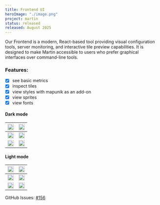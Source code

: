 ```yaml
---
title: Frontend UI
heroImage: "./image.png"
project: martin
status: released
released: August 2025
---
```


Our Frontend is a modern, React-based tool providing visual configuration tools, server monitoring, and interactive tile preview capabilities.
It is designed to make Martin accessible to users who prefer graphical interfaces over command-line tools.


### Features:
- [x] see basic metrics
- [x] inspect tiles
- [x] view styles with mapunik as an add-on
- [x] view sprites
- [x] view fonts

#### Dark mode

| <img width="100%" src="https://github.com/user-attachments/assets/6aee1f98-d098-45da-a76e-2d97c30635c0" />  | <img width="100%" src="https://github.com/user-attachments/assets/f32c1597-3b89-48eb-8488-e2220380ad42" />  |
| ------------- | ------------- |
| <img width="100%" src="https://github.com/user-attachments/assets/2911f874-f8f8-4252-9d44-377e07b357be" /> | <img width="100%" src="https://github.com/user-attachments/assets/b4214069-8022-4d9a-b04c-ea02b924d0b3" /> |
| <img width="100%" src="https://github.com/user-attachments/assets/9534c952-0241-492e-bee6-cf2ec49f6e24" /> | <img width="100%" src="https://github.com/user-attachments/assets/cc231e62-9061-4eda-9e37-1c992bcd2171" /> |

#### Light mode

|  <img width="100%" src="https://github.com/user-attachments/assets/6aee1f98-d098-45da-a76e-2d97c30635c0" /> | <img width="100%" src="https://github.com/user-attachments/assets/5a1ad7ad-ec10-49ae-a3df-0d17825fa991" /> |
| ------------- | ------------- |
| <img width="100%" src="https://github.com/user-attachments/assets/c579d420-e1dd-43c1-8ddb-8a268ef7ac72" /> | <img width="100%" src="https://github.com/user-attachments/assets/17a1e5d3-4f23-4e0c-94e9-360a2b68c851" /> |
| <img width="100%" src="https://github.com/user-attachments/assets/efbd6733-f9f9-48b1-9095-d14a44ff987c" /> | <img width="100%" src="https://github.com/user-attachments/assets/60b6fc69-e102-4fb6-8f7c-f17083b7fac7" /> |

GitHub Issues: [#156](https://github.com/maplibre/martin/issues/1120)
